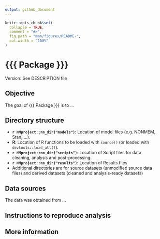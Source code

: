 ```yaml
---
output: github_document
---
```


<!-- README.md is generated from README.Rmd. Please edit that file -->

```r
knitr::opts_chunk$set(
  collapse = TRUE,
  comment = "#>",
  fig.path = "man/figures/README-",
  out.width = "100%"
)
```
# {{{ Package }}}

<!-- badges: start -->
<!-- badges: end -->

Version: See DESCRIPTION file

## Objective

The goal of {{{ Package }}} is to ...

## Directory structure

- **`r NMproject::nm_dir("models")`**: Location of model files (e.g. NONMEM, Stan, ...).
- **R**: Location of R functions to be loaded with `source()` (or loaded with `devtools::load_all()`).
- **`r NMproject::nm_dir("scripts")`**: Location of Script files for data cleaning, analysis and post-processing.
- **`r NMproject::nm_dir("results")`**: Location of Results files
- Additional directories are for source datasets (unmodified source data files) and derived datasets (cleaned and analysis-ready datasets)

## Data sources

The data was obtained from ...

<!--

Include links to databases and contact points to ensure this step can be traced.

-->

## Instructions to reproduce analysis

<!-- 

It is recommended to use a package management system (like renv) for all non-exploratory analysis that may need to be reproduced at future dates

-->

## More information

